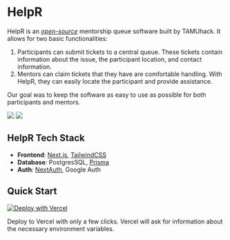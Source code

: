 # HelpR 

HelpR is an [_open-source_](https://github.com/tamuhack-org/helpr) mentorship queue software built by TAMUhack. It allows for two basic functionalities:

1. Participants can submit tickets to a central queue. These tickets contain information about the issue,
the participant location, and contact information.
2. Mentors can claim tickets that they have are comfortable handling. With HelpR, they can easily locate
the participant and provide assistance.

Our goal was to keep the software as easy to use as possible for both participants and mentors.

<BoxGroup>
  <img src="/images/mentoring/helpr-home.png" />
  <img src="/images/mentoring/helpr-mentor.png" />
</BoxGroup>

## HelpR Tech Stack

- **Frontend**: [Next.js](https://nextjs.org/), [TailwindCSS](https://tailwindcss.com/)
- **Database**: PostgresSQL, [Prisma](https://www.prisma.io/)
- **Auth**: [NextAuth](https://next-auth.js.org/), Google Auth

## Quick Start

[![Deploy with Vercel](https://vercel.com/button)](https://vercel.com/new/clone?repository-url=https%3A%2F%2Fgithub.com%2Ftamuhack-org%2Fhelpr&env=NEXTAUTH_URL,NEXTAUTH_SECRET,GOOGLE_CLIENT_ID,GOOGLE_CLIENT_SECRET,DATABASE_PRISMA_URL&envDescription=Necessary%20Environment%20Variables%20for%20Auth%20and%20DB.%20See%20link%20for%20more%20info%20about%20NextAuth%20variables&envLink=https%3A%2F%2Fnext-auth.js.org%2Fconfiguration%2Foptions)

Deploy to Vercel with only a few clicks. Vercel will ask for information about the necessary environment variables.
